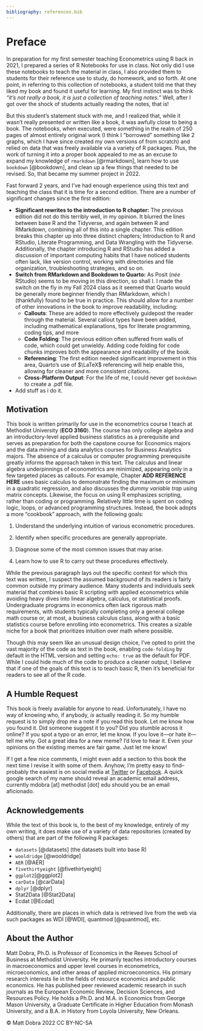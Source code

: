 ```yaml
---
bibliography: references.bib
---
```


# Preface {.unnumbered}

In preparation for my first semester teaching Econometrics using R back in 2021, I prepared a series of R Notebooks for use in class. Not only did I use these notebooks to teach the material in class, I also provided them to students for their reference use to study, do homework, and so forth. At one point, in referring to this collection of notebooks, a student told me that they liked my book and found it useful for learning. My first instinct was to think *"it's not really a book, it is just a collection of teaching notes."* Well, after I got over the shock of students actually reading the notes, that is!

But this student's statement stuck with me, and I realized that, while it wasn't really presented or written like a book, it was awfully close to being a book. The notebooks, when executed, were something in the realm of 250 pages of almost entirely original work (I think I "borrowed" something like 2 graphs, which I have since created my own versions of from scratch) and relied on data that was freely available via a variety of R packages. Plus, the work of turning it into a proper book appealed to me as an excuse to expand my knowledge of `rmarkdown` [@rmarkdown], learn how to use `bookdown` [@bookdown], and clean up a few things that needed to be revised. So, that became my summer project in 2022.

Fast forward 2 years, and I've had enough experience using this text and teaching the class that it is time for a second edition. There are a number of significant changes since the first edition:

-   **Significant rewrites to the introduction to R chapter:** The previous edition did not do this terribly well, in my opinion. It blurred the lines between base R and the Tidyverse, and again between R and RMarkdown, combining all of this into a single chapter. This edition breaks this chapter up into three distinct chapters; Introduction to R and RStudio, Literate Programming, and Data Wrangling with the Tidyverse. Additionally, the chapter introducing R and RStudio has added a discussion of important computing habits that I have noticed students often lack, like version control, working with directories and file organization, troubleshooting strategies, and so on.
-   **Switch from RMarkdown and Bookdown to Quarto:** As Posit (*née* RStudio) seems to be moving in this direction, so shall I. I made the switch on the fly in my Fall 2024 class as it seemed that Quarto would be generally more beginner friendly than RMarkdown, which I (thankfully) found to be true in practice. This should allow for a number of other innovations in the book to improve readability, including:
    -   **Callouts**: These are added to more effectively guidepost the reader through the material. Several callout types have been added, including mathematical explanations, tips for literate programming, coding tips, and more
    -   **Code Folding**: The previous edition often suffered from walls of code, which could get unwieldy. Adding code folding for code chunks improves both the appearance and readability of the book.
    -   **Referencing**: The first edition needed significant improvement in this area, Quarto's use of $\LaTeX$ referencing will help enable this, allowing for cleaner and more consistent citations.
    -   **Cross-Platform Output**: For the life of me, I could never get `bookdown` to create a .pdf file.
-   Add stuff as i do it.

## Motivation {.unnumbered}

This book is written primarily for use in the econometrics course I teach at Methodist University (**ECO 3160**). The course has only college algebra and an introductory-level applied business statistics as a prerequisite and serves as preparation for both the capstone course for Economics majors and the data mining and data analytics courses for Business Analytics majors. The absence of a calculus or computer programming prerequisite greatly informs the approach taken in this text. The calculus and linear algebra underpinnings of econometrics are minimized, appearing only in a few targeted places as callouts. For example, Chapter **ADD REFERENCE HERE** uses basic calculus to demonstrate finding the maximum or minimum in a quadratic regression, and also discusses the *dummy variable trap* using matrix concepts. Likewise, the focus on using R emphasizes scripting, rather than coding or programming. Relatively little time is spent on coding logic, loops, or advanced programming structures. Instead, the book adopts a more "cookbook" approach, with the following goals:

1.  Understand the underlying intuition of various econometric procedures.

2.  Identify when specific procedures are generally appropriate.

3.  Diagnose some of the most common issues that may arise.

4.  Learn how to use R to carry out these procedures effectively.

While the previous paragraph lays out the specific context for which this text was written, I suspect the assumed background of its readers is fairly common outside my primary audience. Many students and individuals seek material that combines basic R scripting with applied econometrics while avoiding heavy dives into linear algebra, calculus, or statistical proofs. Undergraduate programs in economics often lack rigorous math requirements, with students typically completing only a general college math course or, at most, a business calculus class, along with a basic statistics course before enrolling into econometrics. This creates a sizable niche for a book that prioritizes intuition over math where possible.

Though this may seem like an unusual design choice, I’ve opted to print the vast majority of the code as text in the book, enabling `code-folding` by default in the HTML version and setting `echo: true` as the default for PDF. While I could hide much of the code to produce a cleaner output, I believe that if one of the goals of this text is to teach basic R, then it’s beneficial for readers to see all of the R code.

## A Humble Request {.unnumbered}

This book is freely available for anyone to read. Unfortunately, I have no way of knowing who, if anybody, *is* actually reading it. So my humble request is to simply drop me a note if you read this book. Let me know how you found it. Did someone suggest it to you? Did you stumble across it online? If you spot a typo or an error, let me know. If you love it—or hate it—tell me why. Got a great idea for a new meme? I’d love to hear it. Even your opinions on the existing memes are fair game. Just let me know!

If I get a few nice comments, I might even add a section to this book the next time I revise it with some of them. Anyhow, I'm pretty easy to find--probably the easiest is on social media at [Twitter](https://twitter.com/mattdobra) or [Facebook](https://www.facebook.com/mattdobra/). A quick google search of my name should reveal an academic email address, currently mdobra \[at\] methodist \[dot\] edu should you be an email aficionado.

## Acknowledgements {.unnumbered}

While the text of this book is, to the best of my knowledge, entirely of my own writing, it does make use of a variety of data repositories (created by others) that are part of the following R packages:

-   `datasets` [@datasets] (the datasets built into base R)
-   `wooldridge` [@wooldridge]
-   `AER` [@AER]
-   `fivethirtyeight` [@fivethirtyeight]
-   `ggplot2`[@ggplot2]
-   `carData` [@carData]
-   `dplyr` [@dplyr]
-   Stat2Data [@Stat2Data]
-   Ecdat [@Ecdat]

Additionally, there are places in which data is retrieved live from the web via such packages as WDI [@WDI], quantmod [@quantmod], etc.

## About the Author {.unnumbered}

Matt Dobra, Ph.D. is Professor of Economics in the Reeves School of Business at Methodist University. He primarily teaches introductory courses in macroeconomics and upper level courses in econometrics, microeconomics, and other areas of applied microeconomics. His primary research interests lie in the fields of resource economics and public economics. He has published peer reviewed academic research in such journals as the European Economic Review, Decision Sciences, and Resources Policy. He holds a Ph.D. and M.A. in Economics from George Mason University, a Graduate Certificate in Higher Education from Monash University, and a B.A. in History from Loyola University, New Orleans.

© Matt Dobra 2022 CC BY-NC-SA
